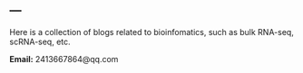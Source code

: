---
---

Here is a collection of blogs related to bioinfomatics, such as bulk RNA-seq, scRNA-seq, etc.

**Email:** 2413667864@qq.com
